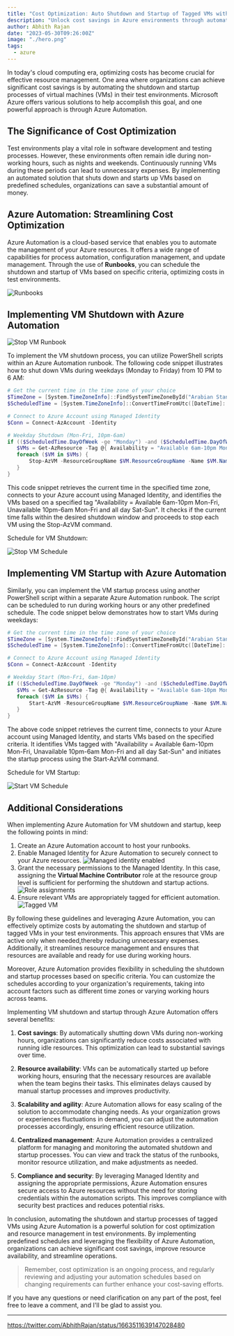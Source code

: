 ```yaml
---
title: "Cost Optimization: Auto Shutdown and Startup of Tagged VMs with Azure Automation"
description: "Unlock cost savings in Azure environments through automated VM shutdown and startup. Implement Azure Automation to optimize resource management and cut unnecessary expenses"
author: Abhith Rajan
date: "2023-05-30T09:26:00Z"
image: "./hero.png"
tags:
  - azure
---
```


In today's cloud computing era, optimizing costs has become crucial for effective resource management. One area where organizations can achieve significant cost savings is by automating the shutdown and startup processes of virtual machines (VMs) in their test environments. Microsoft Azure offers various solutions to help accomplish this goal, and one powerful approach is through Azure Automation.

## The Significance of Cost Optimization

Test environments play a vital role in software development and testing processes. However, these environments often remain idle during non-working hours, such as nights and weekends. Continuously running VMs during these periods can lead to unnecessary expenses. By implementing an automated solution that shuts down and starts up VMs based on predefined schedules, organizations can save a substantial amount of money.

## Azure Automation: Streamlining Cost Optimization

Azure Automation is a cloud-based service that enables you to automate the management of your Azure resources. It offers a wide range of capabilities for process automation, configuration management, and update management. Through the use of **Runbooks**, you can schedule the shutdown and startup of VMs based on specific criteria, optimizing costs in test environments.

![Runbooks](./runbooks.png)

## Implementing VM Shutdown with Azure Automation

![Stop VM Runbook](stop.png)

To implement the VM shutdown process, you can utilize PowerShell scripts within an Azure Automation runbook. The following code snippet illustrates how to shut down VMs during weekdays (Monday to Friday) from 10 PM to 6 AM:

```powershell
# Get the current time in the time zone of your choice
$TimeZone = [System.TimeZoneInfo]::FindSystemTimeZoneById("Arabian Standard Time")
$ScheduledTime = [System.TimeZoneInfo]::ConvertTimeFromUtc([DateTime]::UtcNow, $TimeZone)

# Connect to Azure Account using Managed Identity
$Conn = Connect-AzAccount -Identity

# Weekday Shutdown (Mon-Fri, 10pm-6am)
if (($ScheduledTime.DayOfWeek -ge "Monday") -and ($ScheduledTime.DayOfWeek -le "Friday") -and ($ScheduledTime.ToString("HH:mm") -ge "22:00") -or ($ScheduledTime.ToString("HH:mm") -lt "06:00")) {
   $VMs = Get-AzResource -Tag @{ Availability = "Available 6am-10pm Mon-Fri, Unavailable 10pm-6am Mon-Fri and all day Sat-Sun" } -ResourceType "Microsoft.Compute/virtualMachines"
   foreach ($VM in $VMs) {
       Stop-AzVM -ResourceGroupName $VM.ResourceGroupName -Name $VM.Name -Force
   }
}
```

This code snippet retrieves the current time in the specified time zone, connects to your Azure account using Managed Identity, and identifies the VMs based on a specified tag "Availability = Available 6am-10pm Mon-Fri, Unavailable 10pm-6am Mon-Fri and all day Sat-Sun". It checks if the current time falls within the desired shutdown window and proceeds to stop each VM using the Stop-AzVM command.

Schedule for VM Shutdown:

![Stop VM Schedule](./stop-schedule.png)

## Implementing VM Startup with Azure Automation

Similarly, you can implement the VM startup process using another PowerShell script within a separate Azure Automation runbook. The script can be scheduled to run during working hours or any other predefined schedule. The code snippet below demonstrates how to start VMs during weekdays:

```powershell
# Get the current time in the time zone of your choice
$TimeZone = [System.TimeZoneInfo]::FindSystemTimeZoneById("Arabian Standard Time")
$ScheduledTime = [System.TimeZoneInfo]::ConvertTimeFromUtc([DateTime]::UtcNow, $TimeZone)

# Connect to Azure Account using Managed Identity
$Conn = Connect-AzAccount -Identity

# Weekday Start (Mon-Fri, 6am-10pm)
if (($ScheduledTime.DayOfWeek -ge "Monday") -and ($ScheduledTime.DayOfWeek -le "Friday") -and ($ScheduledTime.ToString("HH:mm") -ge "06:00") -and ($ScheduledTime.ToString("HH:mm") -lt "22:00")) {
   $VMs = Get-AzResource -Tag @{ Availability = "Available 6am-10pm Mon-Fri, Unavailable 10pm-6am Mon-Fri and all day Sat-Sun" } -ResourceType "Microsoft.Compute/virtualMachines"
   foreach ($VM in $VMs) {
       Start-AzVM -ResourceGroupName $VM.ResourceGroupName -Name $VM.Name
   }
}
```

The above code snippet retrieves the current time, connects to your Azure account using Managed Identity, and starts VMs based on the specified criteria. It identifies VMs tagged with "Availability = Available 6am-10pm Mon-Fri, Unavailable 10pm-6am Mon-Fri and all day Sat-Sun" and initiates the startup process using the Start-AzVM command.

Schedule for VM Startup:

![Start VM Schedule](./start-schedule.png)

## Additional Considerations

When implementing Azure Automation for VM shutdown and startup, keep the following points in mind:

1. Create an Azure Automation account to host your runbooks.
2. Enable Managed Identity for Azure Automation to securely connect to your Azure resources.
   ![Managed identity enabled](./identity.png)
3. Grant the necessary permissions to the Managed Identity. In this case, assigning the **Virtual Machine Contributor** role at the resource group level is sufficient for performing the shutdown and startup actions.
   ![Role assignments](./role-assignments.png)
4. Ensure relevant VMs are appropriately tagged for efficient automation.
   ![Tagged VM](./tagged-vm.png)

By following these guidelines and leveraging Azure Automation, you can effectively optimize costs by automating the shutdown and startup of tagged VMs in your test environments. This approach ensures that VMs are active only when needed,thereby reducing unnecessary expenses. Additionally, it streamlines resource management and ensures that resources are available and ready for use during working hours.

Moreover, Azure Automation provides flexibility in scheduling the shutdown and startup processes based on specific criteria. You can customize the schedules according to your organization's requirements, taking into account factors such as different time zones or varying working hours across teams.

Implementing VM shutdown and startup through Azure Automation offers several benefits:

1. **Cost savings**: By automatically shutting down VMs during non-working hours, organizations can significantly reduce costs associated with running idle resources. This optimization can lead to substantial savings over time.

2. **Resource availability**: VMs can be automatically started up before working hours, ensuring that the necessary resources are available when the team begins their tasks. This eliminates delays caused by manual startup processes and improves productivity.

3. **Scalability and agility**: Azure Automation allows for easy scaling of the solution to accommodate changing needs. As your organization grows or experiences fluctuations in demand, you can adjust the automation processes accordingly, ensuring efficient resource utilization.

4. **Centralized management**: Azure Automation provides a centralized platform for managing and monitoring the automated shutdown and startup processes. You can view and track the status of the runbooks, monitor resource utilization, and make adjustments as needed.

5. **Compliance and security**: By leveraging Managed Identity and assigning the appropriate permissions, Azure Automation ensures secure access to Azure resources without the need for storing credentials within the automation scripts. This improves compliance with security best practices and reduces potential risks.

In conclusion, automating the shutdown and startup processes of tagged VMs using Azure Automation is a powerful solution for cost optimization and resource management in test environments. By implementing predefined schedules and leveraging the flexibility of Azure Automation, organizations can achieve significant cost savings, improve resource availability, and streamline operations.

> Remember, cost optimization is an ongoing process, and regularly reviewing and adjusting your automation schedules based on changing requirements can further enhance your cost-saving efforts.

If you have any questions or need clarification on any part of the post, feel free to leave a comment, and I'll be glad to assist you.

---

https://twitter.com/AbhithRajan/status/1663511639147028480
